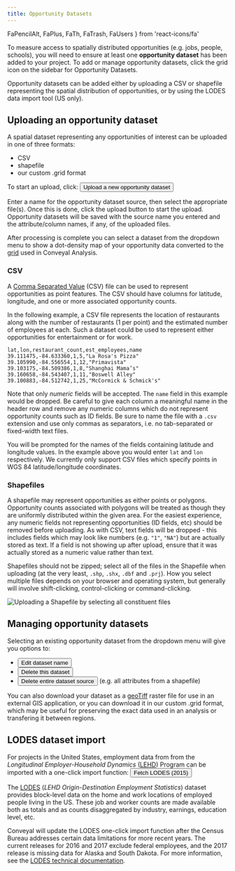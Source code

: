 ```yaml
---
title: Opportunity Datasets
---
```


  FaPencilAlt,
  FaPlus,
  FaTh,
  FaTrash,
  FaUsers
} from 'react-icons/fa'


To measure access to spatially distributed opportunities (e.g. jobs, people, schools), you will need to ensure at least one **opportunity dataset** has been added to your project. To add or manage opportunity datasets, click the grid icon on the sidebar for <FaTh /> Opportunity Datasets.

Opportunity datasets can be added either by uploading a CSV or shapefile representing the spatial distribution of opportunities, or by using the LODES data import tool (US only).

## Uploading an opportunity dataset

A spatial dataset representing any opportunities of interest can be uploaded in one of three formats:

- CSV
- shapefile
- our custom .grid format

To start an upload, click: <Button variantColor='green'><FaPlus /> Upload a new opportunity dataset</Button>

Enter a name for the opportunity dataset source, then select the appropriate file(s). Once this is done, click the upload button to start the upload. Opportunity datasets will be saved with the source name you entered and the attribute/column names, if any, of the uploaded files.

After processing is complete you can select a dataset from the dropdown menu to show a dot-density map of your opportunity data converted to the [grid](/analysis/methodology#spatial-resolution) used in Conveyal Analysis.

### CSV

A [Comma Separated Value](https://en.wikipedia.org/wiki/Comma-separated_values) (CSV) file can be used to represent opportunities as point features. The CSV should have columns for latitude, longitude, and one or more associated opportunity counts.

In the following example, a CSV file represents the location of restaurants along with the number of restaurants (1 per point) and the estimated number of employees at each. Such a dataset could be used to represent either opportunities for entertainment or for work.

```csv
lat,lon,restaurant_count,est_employees,name
39.111475,-84.633360,1,5,"La Rosa's Pizza"
39.105990,-84.556554,1,12,"Primavista"
39.103175,-84.509386,1,8,"Shanghai Mama’s"
39.160658,-84.543407,1,11,"Boswell Alley"
39.100883,-84.512742,1,25,"McCormick & Schmick's"
```

Note that only _numeric_ fields will be accepted. The `name` field in this example would be dropped. Be careful to give each column a meaningful name in the header row and remove any numeric columns which do not represent opportunity counts such as ID fields. Be sure to name the file with a `.csv` extension and use only commas as separators, i.e. no tab-separated or fixed-width text files.

You will be prompted for the names of the fields containing latitude and longitude values. In the example above you would enter `lat` and `lon` respectively. We currently only support CSV files which specify points in WGS 84 latitude/longitude coordinates.

### Shapefiles

A shapefile may represent opportunities as either points or polygons. Opportunity counts associated with polygons will be treated as though they are uniformly distributed within the given area. For the easiest experience, any numeric fields not representing opportunities (ID fields, etc) should be removed before uploading. As with CSV, text fields will be dropped - this includes fields which may look like numbers (e.g. `"1"`, `"NA"`) but are actually stored as text. If a field is not showing up after upload, ensure that it was actually stored as a numeric value rather than text.

Shapefiles should not be zipped; select all of the files in the Shapefile when uploading (at the very least, `.shp`, `.shx`, `.dbf` and `.prj`). How you select multiple files depends on your browser and operating system, but generally will involve shift-clicking, control-clicking or command-clicking.

<Image
  src='/img/upload-shapefile.png'
  alt='Uploading a Shapefile by selecting all constituent files'
/>

## Managing opportunity datasets

Selecting an existing opportunity dataset from the dropdown menu will give you options to:

* <Button variantColor='yellow'><FaPencilAlt /> Edit dataset name</Button>
* <Button variantColor='red'><FaTrash /> Delete this dataset</Button>
* <Button variantColor='red'><FaTrash /> Delete entire dataset source</Button> (e.g. all attributes from a shapefile)

You can also download your dataset as a [geoTiff](https://en.wikipedia.org/wiki/GeoTIFF) raster file for use in an external GIS application, or you can download it in our custom .grid format, which may be useful for preserving the exact data used in an analysis or transfering it between regions.

## LODES dataset import

For projects in the United States, employment data from from the _Longitudinal Employer-Household Dynamics_ ([LEHD](https://lehd.ces.census.gov/)) Program can be imported with a one-click import function: <Button variantColor='cyan'><FaUsers /> Fetch LODES (2015)</Button>

The [LODES](https://lehd.ces.census.gov/data/#lodes) (_LEHD Origin-Destination Employment Statistics_) dataset provides block-level data on the home and work locations of employed people living in the US. These job and worker counts are made available both as totals and as counts disaggregated by industry, earnings, education level, etc.

Conveyal will update the LODES one-click import function after the Census Bureau addresses certain data limitations for more recent years. The current releases for 2016 and 2017 exclude federal employees, and the 2017 release is missing data for Alaska and South Dakota. For more information, see the [LODES technical documentation](https://lehd.ces.census.gov/data/lodes/LODES7/LODESTechDoc7.4.pdf).
